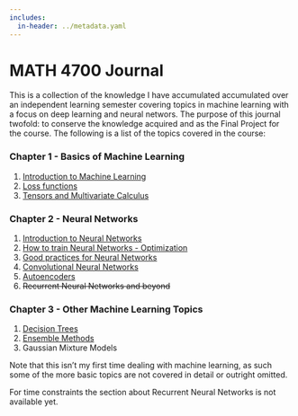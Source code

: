 ```yaml
---
includes:
  in-header: ../metadata.yaml
---
```


# MATH 4700 Journal

This is a collection of the knowledge I have accumulated accumulated over an independent learning semester covering topics in machine learning with a focus on deep learning and neural networs. The purpose of this journal twofold: to conserve the knowledge acquired and as the Final Project for the course. The following is a list of the topics covered in the course:

### Chapter 1 - Basics of Machine Learning

1. [Introduction to Machine Learning](chapter%201/Intoduction.html)
2. [Loss functions](chapter%201/LossFunctions.html)
3. [Tensors and Multivariate Calculus](chapter%201/Multiverse.html)

### Chapter 2 - Neural Networks

1. [Introduction to Neural Networks](chapter%202/MultiLayerPerceptron.html)
2. [How to train Neural Networks - Optimization](chapter%202/Training.html)
3. [Good practices for Neural Networks](chapter%202/GoodPractices.html)
4. [Convolutional Neural Networks](chapter%202/ConvolutionalNN.html)
5. [Autoencoders](chapter%202/Autoencoders.html)
6. ~~Recurrent Neural Networks and beyond~~

### Chapter 3 - Other Machine Learning Topics

1. [Decision Trees](chapter%203/CART.html)
2. [Ensemble Methods](chapter%203/ensemble.html)
3. Gaussian Mixture Models

Note that this isn't my first time dealing with machine learning, as such some of the more basic topics are not covered in detail or outright omitted.

For time constraints the section about Recurrent Neural Networks is not available yet.